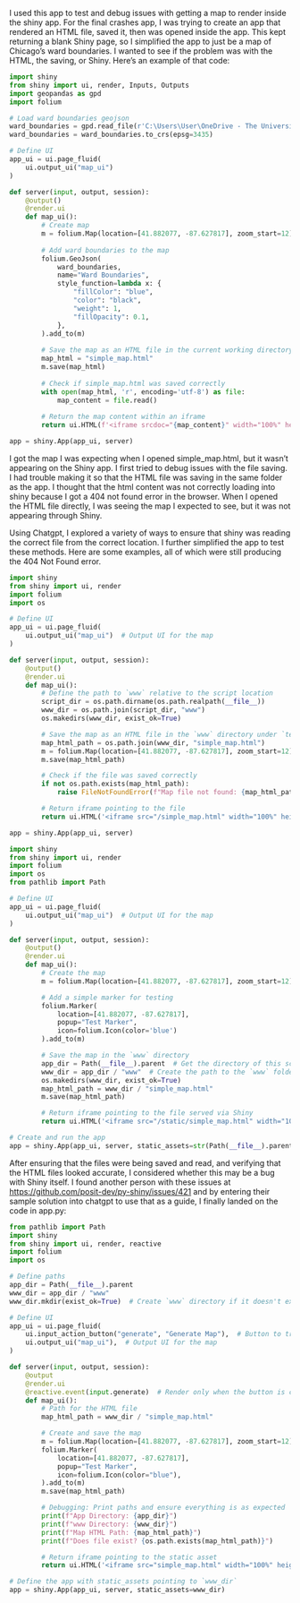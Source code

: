I used this app to test and debug issues with getting a map to render inside the shiny app. For the final crashes app, I was trying to create an app that rendered an HTML file, saved it, then was opened inside the app. This kept returning a blank Shiny page, so I simplified the app to just be a map of Chicago's ward boundaries. I wanted to see if the problem was with the HTML, the saving, or Shiny. Here's an example of that code: 

```python
import shiny
from shiny import ui, render, Inputs, Outputs
import geopandas as gpd
import folium

# Load ward boundaries geojson
ward_boundaries = gpd.read_file(r'C:\Users\User\OneDrive - The University of Chicago\4_DAP-2\Final Project Data\ward_boundaries.geojson')
ward_boundaries = ward_boundaries.to_crs(epsg=3435)

# Define UI
app_ui = ui.page_fluid(
    ui.output_ui("map_ui")
)

def server(input, output, session):
    @output()
    @render.ui
    def map_ui():
        # Create map
        m = folium.Map(location=[41.882077, -87.627817], zoom_start=12)
        
        # Add ward boundaries to the map
        folium.GeoJson(
            ward_boundaries,
            name="Ward Boundaries",
            style_function=lambda x: {
                "fillColor": "blue",
                "color": "black",
                "weight": 1,
                "fillOpacity": 0.1,
            },
        ).add_to(m)
        
        # Save the map as an HTML file in the current working directory
        map_html = "simple_map.html"
        m.save(map_html)
        
        # Check if simple_map.html was saved correctly
        with open(map_html, 'r', encoding='utf-8') as file:
            map_content = file.read()
        
        # Return the map content within an iframe
        return ui.HTML(f'<iframe srcdoc="{map_content}" width="100%" height="600px"></iframe>')

app = shiny.App(app_ui, server)
```

I got the map I was expecting when I opened simple_map.html, but it wasn't appearing on the Shiny app. I first tried to debug issues with the file saving. I had trouble making it so that the HTML file was saving in the same folder as the app. I thought that the html content was not correctly loading into shiny because I got a 404 not found error in the browser. When I opened the HTML file directly, I was seeing the map I expected to see, but it was not appearing through Shiny. 

Using Chatgpt, I explored a variety of ways to ensure that shiny was reading the correct file from the correct location. I further simplified the app to test these methods. Here are some examples, all of which were still producing the 404 Not Found error.

```python
import shiny
from shiny import ui, render
import folium
import os

# Define UI
app_ui = ui.page_fluid(
    ui.output_ui("map_ui")  # Output UI for the map
)

def server(input, output, session):
    @output()
    @render.ui
    def map_ui():
        # Define the path to `www` relative to the script location
        script_dir = os.path.dirname(os.path.realpath(__file__))
        www_dir = os.path.join(script_dir, "www")
        os.makedirs(www_dir, exist_ok=True)

        # Save the map as an HTML file in the `www` directory under `test-app`
        map_html_path = os.path.join(www_dir, "simple_map.html")
        m = folium.Map(location=[41.882077, -87.627817], zoom_start=12)
        m.save(map_html_path)

        # Check if the file was saved correctly
        if not os.path.exists(map_html_path):
            raise FileNotFoundError(f"Map file not found: {map_html_path}")

        # Return iframe pointing to the file
        return ui.HTML('<iframe src="/simple_map.html" width="100%" height="600px"></iframe>')

app = shiny.App(app_ui, server)

```


```python
import shiny
from shiny import ui, render
import folium
import os
from pathlib import Path

# Define UI
app_ui = ui.page_fluid(
    ui.output_ui("map_ui")  # Output UI for the map
)

def server(input, output, session):
    @output()
    @render.ui
    def map_ui():
        # Create the map
        m = folium.Map(location=[41.882077, -87.627817], zoom_start=12)

        # Add a simple marker for testing
        folium.Marker(
            location=[41.882077, -87.627817],
            popup="Test Marker",
            icon=folium.Icon(color='blue')
        ).add_to(m)

        # Save the map in the `www` directory
        app_dir = Path(__file__).parent  # Get the directory of this script
        www_dir = app_dir / "www"  # Create the path to the `www` folder
        os.makedirs(www_dir, exist_ok=True)
        map_html_path = www_dir / "simple_map.html"
        m.save(map_html_path)

        # Return iframe pointing to the file served via Shiny
        return ui.HTML('<iframe src="/static/simple_map.html" width="100%" height="600px"></iframe>')

# Create and run the app
app = shiny.App(app_ui, server, static_assets=str(Path(__file__).parent / "www"))

```

After ensuring that the files were being saved and read, and verifying that the HTML files looked accurate, I considered whether this may be a bug with Shiny itself. I found another person with these issues at <https://github.com/posit-dev/py-shiny/issues/421> and by entering their sample solution into chatgpt to use that as a guide, I finally landed on the code in app.py: 


```python
from pathlib import Path
import shiny
from shiny import ui, render, reactive
import folium
import os

# Define paths
app_dir = Path(__file__).parent
www_dir = app_dir / "www"
www_dir.mkdir(exist_ok=True)  # Create `www` directory if it doesn't exist

# Define UI
app_ui = ui.page_fluid(
    ui.input_action_button("generate", "Generate Map"),  # Button to trigger map generation
    ui.output_ui("map_ui"),  # Output UI for the map
)

def server(input, output, session):
    @output
    @render.ui
    @reactive.event(input.generate)  # Render only when the button is clicked
    def map_ui():
        # Path for the HTML file
        map_html_path = www_dir / "simple_map.html"

        # Create and save the map
        m = folium.Map(location=[41.882077, -87.627817], zoom_start=12)
        folium.Marker(
            location=[41.882077, -87.627817],
            popup="Test Marker",
            icon=folium.Icon(color="blue"),
        ).add_to(m)
        m.save(map_html_path)

        # Debugging: Print paths and ensure everything is as expected
        print(f"App Directory: {app_dir}")
        print(f"www Directory: {www_dir}")
        print(f"Map HTML Path: {map_html_path}")
        print(f"Does file exist? {os.path.exists(map_html_path)}")

        # Return iframe pointing to the static asset
        return ui.HTML('<iframe src="simple_map.html" width="100%" height="600px"></iframe>')

# Define the app with static_assets pointing to `www_dir`
app = shiny.App(app_ui, server, static_assets=www_dir)

```

